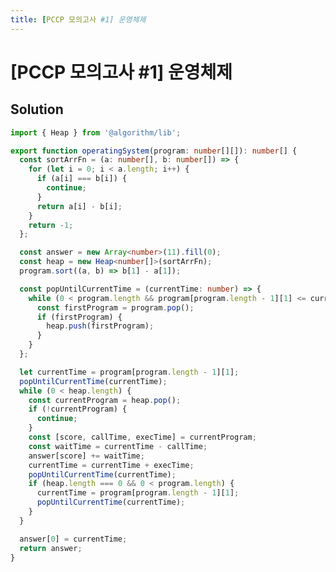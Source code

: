 ```yaml
---
title: [PCCP 모의고사 #1] 운영체제
---
```


# [PCCP 모의고사 #1] 운영체제

## Solution

```typescript filename="solution.ts" copy
import { Heap } from '@algorithm/lib';

export function operatingSystem(program: number[][]): number[] {
  const sortArrFn = (a: number[], b: number[]) => {
    for (let i = 0; i < a.length; i++) {
      if (a[i] === b[i]) {
        continue;
      }
      return a[i] - b[i];
    }
    return -1;
  };

  const answer = new Array<number>(11).fill(0);
  const heap = new Heap<number[]>(sortArrFn);
  program.sort((a, b) => b[1] - a[1]);

  const popUntilCurrentTime = (currentTime: number) => {
    while (0 < program.length && program[program.length - 1][1] <= currentTime) {
      const firstProgram = program.pop();
      if (firstProgram) {
        heap.push(firstProgram);
      }
    }
  };

  let currentTime = program[program.length - 1][1];
  popUntilCurrentTime(currentTime);
  while (0 < heap.length) {
    const currentProgram = heap.pop();
    if (!currentProgram) {
      continue;
    }
    const [score, callTime, execTime] = currentProgram;
    const waitTime = currentTime - callTime;
    answer[score] += waitTime;
    currentTime = currentTime + execTime;
    popUntilCurrentTime(currentTime);
    if (heap.length === 0 && 0 < program.length) {
      currentTime = program[program.length - 1][1];
      popUntilCurrentTime(currentTime);
    }
  }

  answer[0] = currentTime;
  return answer;
}
```

<ProblemLink
  codingSite="programmers"
  href="https://school.programmers.co.kr/learn/courses/30/lessons/121686"
  title="[PCCP 모의고사 #1] 운영체제"
/>
